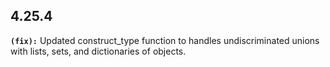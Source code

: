 ## 4.25.4
**`(fix):`** Updated construct_type function to handles undiscriminated unions with lists, sets, and dictionaries of objects.


